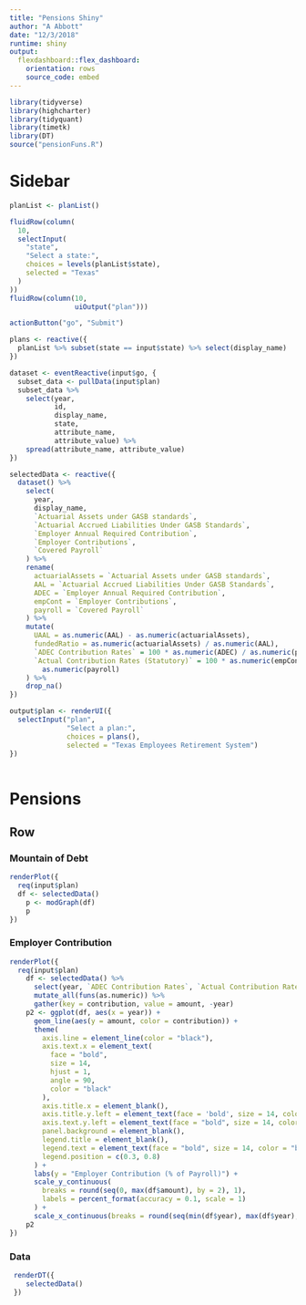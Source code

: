 ```yaml
---
title: "Pensions Shiny"
author: "A Abbott"
date: "12/3/2018"
runtime: shiny
output: 
  flexdashboard::flex_dashboard:
    orientation: rows
    source_code: embed
---
```


```r
library(tidyverse)
library(highcharter)
library(tidyquant)
library(timetk)
library(DT)
source("pensionFuns.R")
```

Sidebar {.sidebar}
======================================================

```r
planList <- planList()

fluidRow(column(
  10,
  selectInput(
    "state",
    "Select a state:",
    choices = levels(planList$state),
    selected = "Texas"
  )
))
fluidRow(column(10,
                uiOutput("plan")))

actionButton("go", "Submit")

plans <- reactive({
  planList %>% subset(state == input$state) %>% select(display_name)
})

dataset <- eventReactive(input$go, {
  subset_data <- pullData(input$plan)
  subset_data %>%
    select(year,
           id,
           display_name,
           state,
           attribute_name,
           attribute_value) %>%
    spread(attribute_name, attribute_value)
})

selectedData <- reactive({
  dataset() %>%
    select(
      year,
      display_name,
      `Actuarial Assets under GASB standards`,
      `Actuarial Accrued Liabilities Under GASB Standards`,
      `Employer Annual Required Contribution`,
      `Employer Contributions`,
      `Covered Payroll`
    ) %>%
    rename(
      actuarialAssets = `Actuarial Assets under GASB standards`,
      AAL = `Actuarial Accrued Liabilities Under GASB Standards`,
      ADEC = `Employer Annual Required Contribution`,
      empCont = `Employer Contributions`,
      payroll = `Covered Payroll`
    ) %>%
    mutate(
      UAAL = as.numeric(AAL) - as.numeric(actuarialAssets),
      fundedRatio = as.numeric(actuarialAssets) / as.numeric(AAL),
      `ADEC Contribution Rates` = 100 * as.numeric(ADEC) / as.numeric(payroll),
      `Actual Contribution Rates (Statutory)` = 100 * as.numeric(empCont) /
        as.numeric(payroll)
    ) %>%
    drop_na()
})

output$plan <- renderUI({
  selectInput("plan",
              "Select a plan:",
              choices = plans(),
              selected = "Texas Employees Retirement System")
})
   
```

Pensions
===============================================


Row {.tabset .tabset-fade}
-----------------------------------------------


### Mountain of Debt

```r
renderPlot({
  req(input$plan)
  df <- selectedData()
    p <- modGraph(df)
    p
})
```

### Employer Contribution

```r
renderPlot({
  req(input$plan)
    df <- selectedData() %>% 
      select(year, `ADEC Contribution Rates`, `Actual Contribution Rates (Statutory)`) %>% 
      mutate_all(funs(as.numeric)) %>% 
      gather(key = contribution, value = amount, -year)
    p2 <- ggplot(df, aes(x = year)) +
      geom_line(aes(y = amount, color = contribution)) +
      theme(
        axis.line = element_line(color = "black"),
        axis.text.x = element_text(
          face = "bold",
          size = 14,
          hjust = 1,
          angle = 90,
          color = "black"
        ),
        axis.title.x = element_blank(),
        axis.title.y.left = element_text(face = 'bold', size = 14, color = "black"),
        axis.text.y.left = element_text(face = "bold", size = 14, color = "black"),
        panel.background = element_blank(),
        legend.title = element_blank(),
        legend.text = element_text(face = "bold", size = 14, color = "black"),
        legend.position = c(0.3, 0.8)
      ) +
      labs(y = "Employer Contribution (% of Payroll)") +
      scale_y_continuous(
        breaks = round(seq(0, max(df$amount), by = 2), 1),
        labels = percent_format(accuracy = 0.1, scale = 1)
      ) +
      scale_x_continuous(breaks = round(seq(min(df$year), max(df$year), by = 2), 1))
    p2
})
```

### Data

```r
 renderDT({
    selectedData()
 })

```